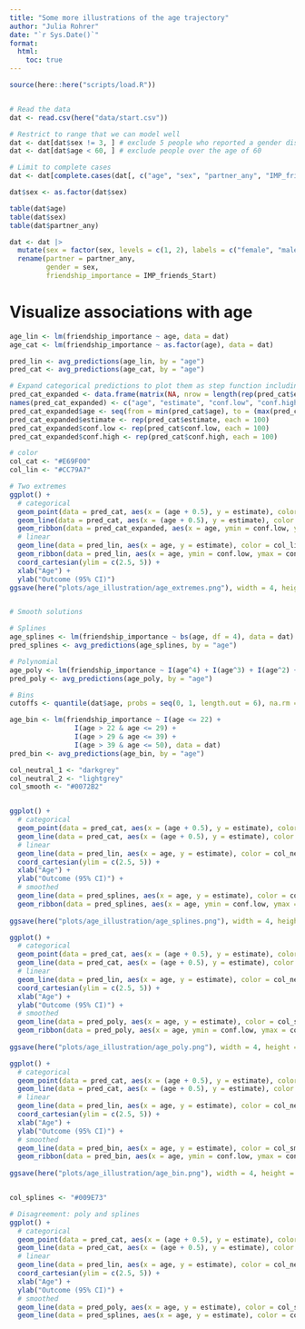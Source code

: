```yaml
---
title: "Some more illustrations of the age trajectory"
author: "Julia Rohrer"
date: "`r Sys.Date()`"
format: 
  html:
    toc: true
---
```



```r
source(here::here("scripts/load.R"))


# Read the data
dat <- read.csv(here("data/start.csv"))

# Restrict to range that we can model well
dat <- dat[dat$sex != 3, ] # exclude 5 people who reported a gender distinct from male/female
dat <- dat[dat$age < 60, ] # exclude people over the age of 60

# Limit to complete cases
dat <- dat[complete.cases(dat[, c("age", "sex", "partner_any", "IMP_friends_Start")]),]

dat$sex <- as.factor(dat$sex)

table(dat$age)
table(dat$sex)
table(dat$partner_any)

dat <- dat |>
  mutate(sex = factor(sex, levels = c(1, 2), labels = c("female", "male"))) |>
  rename(partner = partner_any,
         gender = sex,
         friendship_importance = IMP_friends_Start)
```

# Visualize associations with age

```r


age_lin <- lm(friendship_importance ~ age, data = dat)
age_cat <- lm(friendship_importance ~ as.factor(age), data = dat)

pred_lin <- avg_predictions(age_lin, by = "age")
pred_cat <- avg_predictions(age_cat, by = "age")

# Expand categorical predictions to plot them as step function including ribbon
pred_cat_expanded <- data.frame(matrix(NA, nrow = length(rep(pred_cat$estimate, each = 100)), ncol = 4))
names(pred_cat_expanded) <- c("age", "estimate", "conf.low", "conf.high")
pred_cat_expanded$age <- seq(from = min(pred_cat$age), to = (max(pred_cat$age) + 0.999999), length.out = nrow(pred_cat_expanded))
pred_cat_expanded$estimate <- rep(pred_cat$estimate, each = 100)
pred_cat_expanded$conf.low <- rep(pred_cat$conf.low, each = 100)
pred_cat_expanded$conf.high <- rep(pred_cat$conf.high, each = 100)

# color
col_cat <- "#E69F00"
col_lin <- "#CC79A7"

# Two extremes
ggplot() +
  # categorical
  geom_point(data = pred_cat, aes(x = (age + 0.5), y = estimate), color = col_cat, shape = 4) +
  geom_line(data = pred_cat, aes(x = (age + 0.5), y = estimate), color = col_cat, size = .2, linetype = "dashed") +
  geom_ribbon(data = pred_cat_expanded, aes(x = age, ymin = conf.low, ymax = conf.high), alpha = .2, fill = col_cat) +
  # linear
  geom_line(data = pred_lin, aes(x = age, y = estimate), color = col_lin) +
  geom_ribbon(data = pred_lin, aes(x = age, ymin = conf.low, ymax = conf.high), alpha = .2, fill = col_lin) +
  coord_cartesian(ylim = c(2.5, 5)) +
  xlab("Age") +
  ylab("Outcome (95% CI)")
ggsave(here("plots/age_illustration/age_extremes.png"), width = 4, height = 3)


# Smooth solutions

# Splines
age_splines <- lm(friendship_importance ~ bs(age, df = 4), data = dat)
pred_splines <- avg_predictions(age_splines, by = "age")

# Polynomial
age_poly <- lm(friendship_importance ~ I(age^4) + I(age^3) + I(age^2) + age, data = dat)
pred_poly <- avg_predictions(age_poly, by = "age")

# Bins
cutoffs <- quantile(dat$age, probs = seq(0, 1, length.out = 6), na.rm = TRUE)

age_bin <- lm(friendship_importance ~ I(age <= 22) + 
                I(age > 22 & age <= 29) + 
                I(age > 29 & age <= 39) + 
                I(age > 39 & age <= 50), data = dat)
pred_bin <- avg_predictions(age_bin, by = "age")

col_neutral_1 <- "darkgrey"
col_neutral_2 <- "lightgrey"
col_smooth <- "#0072B2"


ggplot() +
  # categorical
  geom_point(data = pred_cat, aes(x = (age + 0.5), y = estimate), color = col_neutral_1, shape = 4) +
  geom_line(data = pred_cat, aes(x = (age + 0.5), y = estimate), color = col_neutral_2, size = .2, linetype = "dashed") +
  # linear
  geom_line(data = pred_lin, aes(x = age, y = estimate), color = col_neutral_1, size = .2) +
  coord_cartesian(ylim = c(2.5, 5)) +
  xlab("Age") +
  ylab("Outcome (95% CI)") +
  # smoothed
  geom_line(data = pred_splines, aes(x = age, y = estimate), color = col_smooth) +
  geom_ribbon(data = pred_splines, aes(x = age, ymin = conf.low, ymax = conf.high), fill = col_smooth, alpha = .2)
  
ggsave(here("plots/age_illustration/age_splines.png"), width = 4, height = 3)

ggplot() +
  # categorical
  geom_point(data = pred_cat, aes(x = (age + 0.5), y = estimate), color = col_neutral_1, shape = 4) +
  geom_line(data = pred_cat, aes(x = (age + 0.5), y = estimate), color = col_neutral_2, size = .2, linetype = "dashed") +
  # linear
  geom_line(data = pred_lin, aes(x = age, y = estimate), color = col_neutral_1, size = .2) +
  coord_cartesian(ylim = c(2.5, 5)) +
  xlab("Age") +
  ylab("Outcome (95% CI)") +
  # smoothed
  geom_line(data = pred_poly, aes(x = age, y = estimate), color = col_smooth) +
  geom_ribbon(data = pred_poly, aes(x = age, ymin = conf.low, ymax = conf.high), fill = col_smooth, alpha = .2)
  
ggsave(here("plots/age_illustration/age_poly.png"), width = 4, height = 3)

ggplot() +
  # categorical
  geom_point(data = pred_cat, aes(x = (age + 0.5), y = estimate), color = col_neutral_1, shape = 4) +
  geom_line(data = pred_cat, aes(x = (age + 0.5), y = estimate), color = col_neutral_2, size = .2, linetype = "dashed") +
  # linear
  geom_line(data = pred_lin, aes(x = age, y = estimate), color = col_neutral_1, size = .2) +
  coord_cartesian(ylim = c(2.5, 5)) +
  xlab("Age") +
  ylab("Outcome (95% CI)") +
  # smoothed
  geom_line(data = pred_bin, aes(x = age, y = estimate), color = col_smooth) +
  geom_ribbon(data = pred_bin, aes(x = age, ymin = conf.low, ymax = conf.high), fill = col_smooth, alpha = .2)
  
ggsave(here("plots/age_illustration/age_bin.png"), width = 4, height = 3)


col_splines <- "#009E73"

# Disagreement: poly and splines
ggplot() +
  # categorical
  geom_point(data = pred_cat, aes(x = (age + 0.5), y = estimate), color = col_neutral_1, shape = 4) +
  geom_line(data = pred_cat, aes(x = (age + 0.5), y = estimate), color = col_neutral_2, size = .2, linetype = "dashed") +
  # linear
  geom_line(data = pred_lin, aes(x = age, y = estimate), color = col_neutral_1, size = .2) +
  coord_cartesian(ylim = c(2.5, 5)) +
  xlab("Age") +
  ylab("Outcome (95% CI)") +
  # smoothed
  geom_line(data = pred_poly, aes(x = age, y = estimate), color = col_smooth) +
  geom_line(data = pred_splines, aes(x = age, y = estimate), color = col_splines)

```


